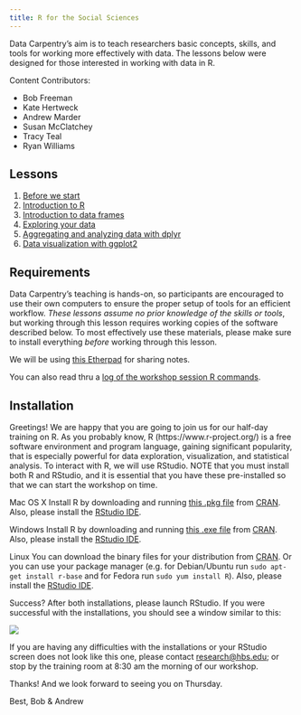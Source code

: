 ```yaml
---
title: R for the Social Sciences
---
```


Data Carpentry's aim is to teach researchers basic concepts, skills,
and tools for working more effectively with data. The lessons below
were designed for those interested in working with data in R.

Content Contributors: 

*   Bob Freeman
*   Kate Hertweck
*   Andrew Marder
*   Susan McClatchey
*   Tracy Teal
*   Ryan Williams

## Lessons

1.  [Before we start](01-before-we-start.html)
2.  [Introduction to R](02-intro-to-R.html)
3.  [Introduction to data frames](03-data-frames.html)
4.  [Exploring your data](04-exploring-your-data.html)
5.  [Aggregating and analyzing data with dplyr](05-dplyr.html)
6.  [Data visualization with ggplot2](06-data-visualization.html)

## Requirements

Data Carpentry's teaching is hands-on, so participants are encouraged
to use their own computers to ensure the proper setup of tools for an
efficient workflow.  *These lessons assume no prior knowledge of the
skills or tools*, but working through this lesson requires working
copies of the software described below.  To most effectively use these
materials, please make sure to install everything *before* working
through this lesson.

We will be using [this Etherpad](https://etherpad.wikimedia.org/p/hbs_doctoral_2016) for sharing notes.

You can also read thru a [log of the workshop session R commands](lesson_transcript.R).  

## Installation

Greetings! We are happy that you are going to join us for our half-day training on R. As you probably know, R (https://www.r-project.org/) is a free software environment and program language, gaining significant popularity, that is especially powerful for data exploration, visualization, and statistical analysis. To interact with R, we will use RStudio. NOTE that you must install both R and RStudio, and it is essential that you have these pre-installed so that we can start the workshop on time.
 
Mac OS X
Install R by downloading and running [this .pkg file](http://cran.r-project.org/bin/macosx/R-latest.pkg) from [CRAN](http://cran.r-project.org/index.html). Also, please install the [RStudio IDE](http://www.rstudio.com/ide/download/desktop).
 
Windows
Install R by downloading and running [this .exe file](https://cran.r-project.org/bin/windows/base/release.htm) from [CRAN](http://cran.r-project.org/index.html). Also, please install the [RStudio IDE](http://www.rstudio.com/ide/download/desktop).
 
Linux
You can download the binary files for your distribution from [CRAN](http://cran.r-project.org/index.html). Or you can use your package manager (e.g. for Debian/Ubuntu run `sudo apt-get install r-base` and for Fedora run `sudo yum install R`). Also, please install the [RStudio IDE](http://www.rstudio.com/ide/download/desktop).
 
Success?
After both installations, please launch RStudio. If you were successful with the installations, you should see a window similar to this:

![](fig/rstudio_successful_install.png)

If you are having any difficulties with the installations or your RStudio screen does not look like this one, please contact [research@hbs.edu](mailto:research@hbs.edu); or stop by the training room at 8:30 am the morning of our workshop.
 
Thanks! And we look forward to seeing you on Thursday.
 
Best,
Bob & Andrew
